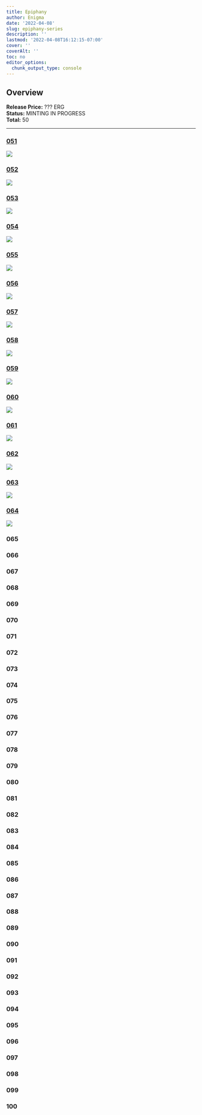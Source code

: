 ```yaml
---
title: Epiphany
author: Enigma
date: '2022-04-08'
slug: epiphany-series
description: ''
lastmod: '2022-04-08T16:12:15-07:00'
cover: ''
coverAlt: ''
toc: no
editor_options: 
  chunk_output_type: console
---
```


## Overview

**Release Price:** ??? ERG  
**Status:** MINTING IN PROGRESS  
**Total:** 50  


<hr>


### [051](https://explorer.ergoplatform.com/en/token/a6a81964ff7880742467599f96d7b747357e10487a4f122b17bad739459d7b50)

![](https://skyharbor.mo.cloudinary.net/card/https://cloudflare-ipfs.com/ipfs/bafybeieojug6z2pv7jacdpbtatnoivvomiufzd2fraskpcxjrj3jvydyoa?resource_type=image)

### [052](https://explorer.ergoplatform.com/en/token/07beab993f26919ffc8951525bfcb3591712ae0199153fa4560a98e0b3a46c95)

![](https://skyharbor.mo.cloudinary.net/card/https://cloudflare-ipfs.com/ipfs/bafybeif5shdoltmwj55n4iebxb3pwncqcnrpoibrmnv6uqv3hxkf757tri?resource_type=image)


### [053](https://explorer.ergoplatform.com/en/token/872a2f6124bb3a8a43c9070cfdb93e0a05d3a3ce863ce2a52d64a423f4efa2c7)

![](https://skyharbor.mo.cloudinary.net/card/https://cloudflare-ipfs.com/ipfs/bafybeidw323ud42rd7x5afkqzd6feznm4gvjn6o4qyurpjxg2jkydznd6q?resource_type=image)

### [054](https://explorer.ergoplatform.com/en/token/35040c691cad286ca8a835dde0d88463963d71330da6b933199ee133ae1be138)

![](https://skyharbor.mo.cloudinary.net/card/https://cloudflare-ipfs.com/ipfs/bafybeig5a5puwoxova33fijvhlzhmxjh355h3btdonhsnr67trakdg3yve?resource_type=image)

### [055](https://explorer.ergoplatform.com/en/token/131b60e126849d0c31d56698ecaadd88e9ff02d9b8b140accb5f0fefb906814c)

![](https://skyharbor.mo.cloudinary.net/card/https://cloudflare-ipfs.com/ipfs/bafybeifwo4mukmbtsfp2xqlrpqizzaahbqqmmugpynwonqy34yw7gyzcdi?resource_type=image)

### [056](https://explorer.ergoplatform.com/en/token/792b3fd1939509d1ad6438e200b87fcda5276a63431ec2b58230ef957a4a3ab4)

![](https://skyharbor.mo.cloudinary.net/card/https://cloudflare-ipfs.com/ipfs/bafybeie4c7d3evgtx75xljbedbiejqdtnuhbmbyskl3yxj5fkwqqokrlxy?resource_type=image)

### [057](https://explorer.ergoplatform.com/en/token/9bb0bd2ca903f439e54b8380b8263c4eb4d3bde8fa308b5c00e5ff1835007df8)

![](https://skyharbor.mo.cloudinary.net/card/https://cloudflare-ipfs.com/ipfs/bafybeidxrajlgox5k2ces76z3pmdh2ntulmvy2la47qr3klhrbef3jinse?resource_type=image)

### [058](https://explorer.ergoplatform.com/en/token/6b3d00322fa8f747e2dba94bb6a07bd3e45a95c8c587d8d8d67c04260a016458)

![](https://skyharbor.mo.cloudinary.net/card/https://cloudflare-ipfs.com/ipfs/bafybeiasxfpvyxqrnifaklhd6lp4mlx4erorbtddu4m2l4ycjhmnjxo3by?resource_type=image)

### [059](https://explorer.ergoplatform.com/en/token/edfe00ab615435716df72fb77d6cfdfb716aec05826dab91659639d8431b5b67)

![](https://skyharbor.mo.cloudinary.net/card/https://cloudflare-ipfs.com/ipfs/bafybeign26xw2te5a5onqixnuyfdxfvjembku3wff4pi6w2m4isfodcwyu?resource_type=image)

### [060](https://explorer.ergoplatform.com/en/token/fdb2b6fd18dc0052c15244b75f7556f068f24b7dbe45a1ad12fa34d0047a6400)

![](https://skyharbor.mo.cloudinary.net/card/https://cloudflare-ipfs.com/ipfs/bafybeibm2hu72brpckf2ww425nbyxuigolm7dytwq2dwchi64zswaxu3hq?resource_type=image)

### [061](https://explorer.ergoplatform.com/en/token/bfec585b732434786193702de11677d0e0d49aabb9278264fa82eae4f4df4cd2)

![](https://skyharbor.mo.cloudinary.net/card/https://cloudflare-ipfs.com/ipfs/bafybeihmxo2h34abqmgkewx2qd532qdznm7xu5spxphvc5thd7kosisvai?resource_type=image)

### [062](https://explorer.ergoplatform.com/en/token/66c684bdff2d6323e3839f07cb496d79de01a32c802218ed1d452fa7efa0b406)

![](https://skyharbor.mo.cloudinary.net/card/https://cloudflare-ipfs.com/ipfs/bafybeie4lskwkvw5rr26o3udtjujyblfx5vn6huvmdf5k2hlhzg7c4kzyu?resource_type=image)

### [063](https://explorer.ergoplatform.com/en/token/b0578b79d285634b0c5e0ac7a82cecd41cc9ffb28fccd2d02136fe3c690f6b1f)

![](https://skyharbor.mo.cloudinary.net/card/https://cloudflare-ipfs.com/ipfs/bafybeicrg2rcglkbyx3xz64ci543j6tp6vdgk2xpzzopsbpqt6xrv2ndqu?resource_type=image)

### [064](https://explorer.ergoplatform.com/en/token/554bcbe44ec6afb5830320711f58492502dd5b908d84e29e97286ebb4d4da37c)

![](https://skyharbor.mo.cloudinary.net/card/https://cloudflare-ipfs.com/ipfs/bafybeies6rcjngfxyt2jxoczljd4mvhmmvy67yvmtgs373hmiuikedkbay?resource_type=image)

### 065

### 066

### 067

### 068

### 069

### 070

### 071

### 072

### 073

### 074

### 075

### 076

### 077

### 078

### 079

### 080

### 081

### 082

### 083

### 084

### 085

### 086

### 087

### 088

### 089

### 090

### 091

### 092

### 093

### 094

### 095

### 096

### 097

### 098

### 099

### 100




